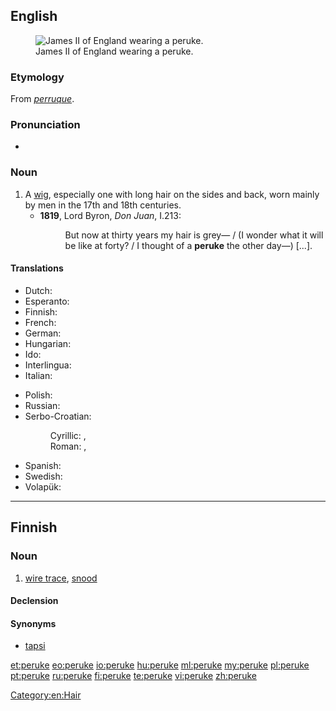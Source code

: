 ==English==
[[Image:James_II_of_England.jpg|thumb|right|James II of England wearing a peruke.]]

===Etymology===
From {{etyl|fr}} ''[[perruque]]''.

===Pronunciation===
* {{IPA|/pəˈruːk/}}

===Noun===
{{en-noun}}

# A [[wig]], especially one with long hair on the sides and back, worn mainly by men in the 17th and 18th centuries.
#* '''1819''', Lord Byron, ''Don Juan'', I.213:
#*: But now at thirty years my hair is grey— / (I wonder what it will be like at forty? / I thought of a '''peruke''' the other day—) [...].

====Translations====
{{trans-top|wig}}
* Dutch: {{t+|nl|pruik}}
* Esperanto: {{t-|eo|peruko}}
* Finnish: {{t+|fi|peruukki}}
* French: {{t+|fr|perruque|f}}
* German: {{t+|de|Perücke|f}}
* Hungarian: {{t+|hu|paróka}}
* Ido: {{t+|io|peruko}}
* Interlingua: {{t-|ia|perrucca}}
* Italian: {{t-|it|parrucca}}
{{trans-mid}}
* Polish: {{t+|pl|peruka}}
* Russian: {{t+|ru|парик|m|tr=parík|sc=Cyrl}}
* Serbo-Croatian:
*: Cyrillic: {{t-|sh|перика|f|sc=Cyrl}}, {{t-|sh|власуља|f|sc=Cyrl}}
*: Roman: {{t-|sh|perika|f}}, {{t-|sh|vlasulja|f}}
* Spanish: {{t+|es|peluca}}
* Swedish: {{t+|sv|peruk|c}}
* Volapük: {{t-|vo|peluk}}
{{trans-bottom}}

[[Category:en:Hair]]

----

==Finnish==

===Noun===
{{fi-noun}}

# {{fishing|lang=fi}} [[wire trace]], [[snood]]

====Declension====
{{fi-decl-hame|peru|k|kk}}

====Synonyms====
* [[tapsi]]

[[et:peruke]]
[[eo:peruke]]
[[io:peruke]]
[[hu:peruke]]
[[ml:peruke]]
[[my:peruke]]
[[pl:peruke]]
[[pt:peruke]]
[[ru:peruke]]
[[fi:peruke]]
[[te:peruke]]
[[vi:peruke]]
[[zh:peruke]]